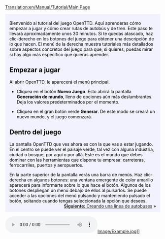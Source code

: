 [[Translation:en/Manual/Tutorial/Main Page]]

{{en/Tabs|5|1
|es/Manual/Tutorial/Tutorial|1. Inicio<!--
-->|es/Manual/Tutorial/Autobuses|2. Autobuses<!--
-->|es/Manual/Tutorial/Trenes|3. Trenes<!--
-->|es/Manual/Tutorial/Aviones|4. Aviones<!--
-->|es/Manual/Tutorial/Fin|5. Final}}
<div style="padding:.5em 1em 1em 1em; border-top:none; background-color:#f1f2fe; color:#000;">
{{es/Manual/Tutorial/Tutorial}}
Bienvenido al tutorial del juego OpenTTD. Aquí aprenderas cómo empezar a jugar y cómo crear rutas de autobús y de tren. Este paso te llevará aproximadamente unos 30 minutos. Si te quedas atascado, haz clic-derecho en los botones del juego para obtener una descripción de lo que hacen. El menú de la derecha muestra tutoriales más detallados sobre aspectos concretos del juego para que, si quieres, puedas mirar si hay algo más específico que quieras aprender.

==Empezar a jugar==
{{en/Phototable|[[File:es/Manual/Main menu new game.png|Menú principal de OpenTTD]]|Menú principal de OpenTTD.|center}}
Al abrir OpenTTD, le aparecerá el menú principal.


*Cliquea en el botón '''Nuevo Juego'''. Esto abrirá la pantalla '''Generación de mundo''', lleno de opciones aún más deslumbrantes. Deja los valores predeterminados por el momento.

{{en/Phototable|[[File:es/Manual/Worldgenerationdialog.png]]|Dialogo Generación de mundo. Las cuatro imágenes a la parte superior te permiten cambiar el clima. Vamos a dejar todas las opciones tal y como están para este tutorial.|center}}

*Cliquea en el gran botón verde '''Generar'''. De este modo se creará un nuevo mundo, y el juego comenzará.

==Dentro del juego==
{{en/Phototable|[[File:es/Manual/Tutorial/Aftergamestart.png|320px]]|Justo al empezar un nuevo juego.|right}}
La pantalla OpenTTD que ves ahora es con la que vas a estar jugando. En el centro se puede ver el paisaje verde, tal vez con alguna industria, ciudad o bosque, por aquí o por allá. Este es el mundo que debes dominar con las herramientas que dispone tu empresa: carreteras, ferrocarriles, puertos y aeropuertos. 

En la parte superior de la pantalla verás una barra de menús. Haz clic-derecha en algunos botones: una ventana emergente de color amarillo aparecerá para informarte sobre lo que hace el botón. Algunos de los botones despliegan un menú debajo de ellos al pulsarlos. Se puede acceder a las opciones del menú pulsando y manteniendo pulsado el botón, soltando cuando tengas seleccionada la opción que desees.
<br style="clear:both;">
<span style="float: right">[[es/Manual/Tutorial/Autobuses|'''Siguiente:''' Creando una línea de autobuses]] &raquo;</span>

</div>
[[File:en/[[Media/Example.ogg]][[Image/Example.jpg]]]]